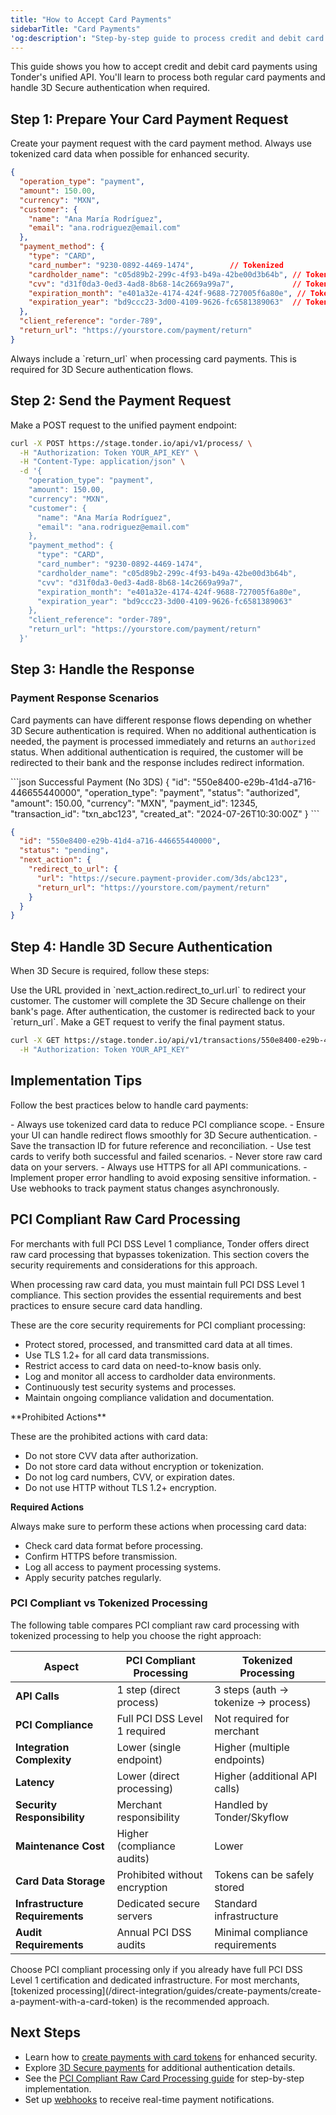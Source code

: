 ```yaml
---
title: "How to Accept Card Payments"
sidebarTitle: "Card Payments"
'og:description': "Step-by-step guide to process credit and debit card payments with Tonder"
---
```


This guide shows you how to accept credit and debit card payments using Tonder's unified API. You'll learn to process both regular card payments and handle 3D Secure authentication when required.

## Step 1: Prepare Your Card Payment Request

Create your payment request with the card payment method. Always use tokenized card data when possible for enhanced security.

```json
{
  "operation_type": "payment",
  "amount": 150.00,
  "currency": "MXN",
  "customer": {
    "name": "Ana María Rodríguez",
    "email": "ana.rodriguez@email.com"
  },
  "payment_method": {
    "type": "CARD",
    "card_number": "9230-0892-4469-1474",        // Tokenized
    "cardholder_name": "c05d89b2-299c-4f93-b49a-42be00d3b64b", // Tokenized
    "cvv": "d31f0da3-0ed3-4ad8-8b68-14c2669a99a7",             // Tokenized
    "expiration_month": "e401a32e-4174-424f-9688-727005f6a80e", // Tokenized
    "expiration_year": "bd9ccc23-3d00-4109-9626-fc6581389063"  // Tokenized
  },
  "client_reference": "order-789",
  "return_url": "https://yourstore.com/payment/return"
}
```

<Note>
Always include a `return_url` when processing card payments. This is required for 3D Secure authentication flows.
</Note>

## Step 2: Send the Payment Request

Make a POST request to the unified payment endpoint:

```bash
curl -X POST https://stage.tonder.io/api/v1/process/ \
  -H "Authorization: Token YOUR_API_KEY" \
  -H "Content-Type: application/json" \
  -d '{
    "operation_type": "payment",
    "amount": 150.00,
    "currency": "MXN",
    "customer": {
      "name": "Ana María Rodríguez",
      "email": "ana.rodriguez@email.com"
    },
    "payment_method": {
      "type": "CARD",
      "card_number": "9230-0892-4469-1474",
      "cardholder_name": "c05d89b2-299c-4f93-b49a-42be00d3b64b",
      "cvv": "d31f0da3-0ed3-4ad8-8b68-14c2669a99a7",
      "expiration_month": "e401a32e-4174-424f-9688-727005f6a80e",
      "expiration_year": "bd9ccc23-3d00-4109-9626-fc6581389063"
    },
    "client_reference": "order-789",
    "return_url": "https://yourstore.com/payment/return"
  }'
```

## Step 3: Handle the Response

### Payment Response Scenarios

Card payments can have different response flows depending on whether 3D Secure authentication is required. When no additional authentication is needed, the payment is processed immediately and returns an `authorized` status. When additional authentication is required, the customer will be redirected to their bank and the response includes redirect information.

<CodeGroup>
```json Successful Payment (No 3DS)
{
  "id": "550e8400-e29b-41d4-a716-446655440000",
  "operation_type": "payment",
  "status": "authorized",
  "amount": 150.00,
  "currency": "MXN",
  "payment_id": 12345,
  "transaction_id": "txn_abc123",
  "created_at": "2024-07-26T10:30:00Z"
}
```

```json 3D Secure Authentication Required
{
  "id": "550e8400-e29b-41d4-a716-446655440000",
  "status": "pending",
  "next_action": {
    "redirect_to_url": {
      "url": "https://secure.payment-provider.com/3ds/abc123",
      "return_url": "https://yourstore.com/payment/return"
    }
  }
}
```
</CodeGroup>

## Step 4: Handle 3D Secure Authentication

When 3D Secure is required, follow these steps:

<Steps>
<Step title="Redirect the customer to the 3DS URL">
Use the URL provided in `next_action.redirect_to_url.url` to redirect your customer.
</Step>
<Step title="Customer completes authentication">
The customer will complete the 3D Secure challenge on their bank's page.
</Step>
<Step title="Customer returns to your site">
After authentication, the customer is redirected back to your `return_url`.
</Step>
<Step title="Check the final payment status">
Make a GET request to verify the final payment status.
</Step>
</Steps>

```bash
curl -X GET https://stage.tonder.io/api/v1/transactions/550e8400-e29b-41d4-a716-446655440000/ \
  -H "Authorization: Token YOUR_API_KEY"
```

## Implementation Tips

Follow the best practices below to handle card payments:

<AccordionGroup>
<Accordion title="General Tips">
- Always use tokenized card data to reduce PCI compliance scope.
- Ensure your UI can handle redirect flows smoothly for 3D Secure authentication.
- Save the transaction ID for future reference and reconciliation.
- Use test cards to verify both successful and failed scenarios.
</Accordion>

<Accordion title="Security Best Practices">
- Never store raw card data on your servers.
- Always use HTTPS for all API communications.
- Implement proper error handling to avoid exposing sensitive information.
- Use webhooks to track payment status changes asynchronously.
</Accordion>
</AccordionGroup>

## PCI Compliant Raw Card Processing

For merchants with full PCI DSS Level 1 compliance, Tonder offers direct raw card processing that bypasses tokenization. This section covers the security requirements and considerations for this approach.

When processing raw card data, you must maintain full PCI DSS Level 1 compliance. This section provides the essential requirements and best practices to ensure secure card data handling.

<AccordionGroup>
<Accordion title="Critical Security Requirements">
These are the core security requirements for PCI compliant processing:

- Protect stored, processed, and transmitted card data at all times.
- Use TLS 1.2+ for all card data transmissions.
- Restrict access to card data on need-to-know basis only.
- Log and monitor all access to cardholder data environments.
- Continuously test security systems and processes.
- Maintain ongoing compliance validation and documentation.
</Accordion>

<Accordion title="Data Handling Requirements">
**Prohibited Actions**

These are the prohibited actions with card data:

- Do not store CVV data after authorization.
- Do not store card data without encryption or tokenization.
- Do not log card numbers, CVV, or expiration dates.
- Do not use HTTP without TLS 1.2+ encryption.

**Required Actions**

Always make sure to perform these actions when processing card data:

- Check card data format before processing.
- Confirm HTTPS before transmission.
- Log all access to payment processing systems.
- Apply security patches regularly.
</Accordion>
</AccordionGroup>

### PCI Compliant vs Tokenized Processing

The following table compares PCI compliant raw card processing with tokenized processing to help you choose the right approach:

| Aspect | PCI Compliant Processing | Tokenized Processing |
|--------|-------------------------|---------------------|
| **API Calls** | 1 step (direct process) | 3 steps (auth → tokenize → process) |
| **PCI Compliance** | Full PCI DSS Level 1 required | Not required for merchant |
| **Integration Complexity** | Lower (single endpoint) | Higher (multiple endpoints) |
| **Latency** | Lower (direct processing) | Higher (additional API calls) |
| **Security Responsibility** | Merchant responsibility | Handled by Tonder/Skyflow |
| **Maintenance Cost** | Higher (compliance audits) | Lower |
| **Card Data Storage** | Prohibited without encryption | Tokens can be safely stored |
| **Infrastructure Requirements** | Dedicated secure servers | Standard infrastructure |
| **Audit Requirements** | Annual PCI DSS audits | Minimal compliance requirements |

<Note>
Choose PCI compliant processing only if you already have full PCI DSS Level 1 certification and dedicated infrastructure. For most merchants, [tokenized processing](/direct-integration/guides/create-payments/create-a-payment-with-a-card-token) is the recommended approach.
</Note>

## Next Steps

- Learn how to [create payments with card tokens](/direct-integration/guides/create-payments/create-a-payment-with-a-card-token) for enhanced security.
- Explore [3D Secure payments](/direct-integration/guides/create-payments/create-a-payment-with-3ds) for additional authentication details.
- See the [PCI Compliant Raw Card Processing guide](/direct-integration/guides/create-payments/raw-card-processing) for step-by-step implementation.
- Set up [webhooks](/direct-integration/webhooks/how-webhooks-works) to receive real-time payment notifications.